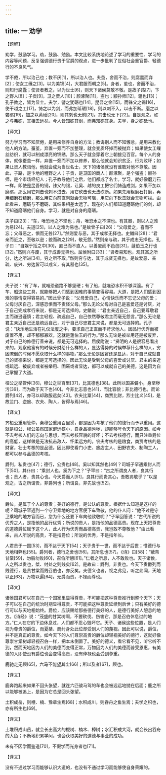 ```yaml
---
---
---
```

title: 一 劝学
---





【题解】


劝学，鼓励学习。劝，鼓励、勉励。本文比较系统地论述了学习的重要性、学习的内容等问题，反复强调德行贵于官爵的观点，进一步批判了世俗社会重官爵、轻德行的不良风气。


学不倦，所以治己也；教不厌[1]，所以治人也。夫茧，舍而不治，则腐蠹而弃[2]；使女工缫之[3]，以为美锦[4]，大君服而朝之[5]。身者，茧也，舍而不治，则知行腐蠹；使贤者教之，以为世士[6]，则天下诸侯莫敢不敬。是故子路[7]，卞之野人[8]；子贡[9]，卫之贾人[10]；颜涿聚[11]，盗也；颛孙师[12]，驵也[13]；孔子教之，皆为显士。夫学，譬之犹砺也[14]。昆吾之金[15]，而铢父之锡[16]，使干越之工[17]，铸之以为剑，而弗加砥砺[18]，则以刺不入，以击不断。磨之以砻砺[19]，加之以黄砥[20]，则其刺也无前[21]，其击也无下[22]。自是观之，砺之与弗砺，其相去远矣。今人皆知砺其剑，而弗知砺其身。夫学，身之砺砥也。


【译文】


努力学习而不知厌倦，是用来修养自身的方法；教诲别人而不知懈怠，是用来教化他人的方法。蚕茧，弃置一旁而不加整理，就会变质坏掉而被抛弃；如果使女工缫丝纺织，就可以制成漂亮的锦绣，那么天子就会穿着它上朝接见百官。每个人的身体，就像蚕茧一样，弃置一旁而不加以修养，那么他就会知识贫乏、行为败坏；如果让贤人教诲他，他就会成为当世名士，天下的诸侯就没有谁敢对他不尊敬。因此，子路，是卞地的粗野之人；子贡，是卫国的商人；颜涿聚，是个强盗；颛孙师，是个市场经纪人；孔子教导他们之后，他们都成了名士。学习，就好像磨刀石一样。即使是昆吾的铜，铢父的锡，让吴、越的良工把它们铸造成剑，如果不加以磨砺，那么用它刺击也刺不进去，用它砍击也无法砍断。如果先用粗磨石打磨，再用细磨石精磨，那么用它向前直刺就会无物可阻，用它向下砍击就会无物可拦。由此看来，磨砺与不磨砺，其结果相差太远了。现在的人们都知道磨砺他们的剑，却不知道磨砺他们自身。学习，就是对自身的磨砺。


夫子曰[23]：“车，唯恐地之不坚也；舟，唯恐水之不深也。有其器，则以人之难为易[24]。夫道[25]，以人之难为易也。”是故曾子曰[26]：“父母爱之，喜而不忘；父母恶之，惧而无咎[27]。”然则爱与恶，其于成孝无择也。史䲡曰[28]：“君亲而近之，至敬以逊；貌而疏之[29]，敬无怨。”然则亲与疏，其于成忠无择也。孔子曰：“自娱于括之中[30]，直己而不直人，以善废而不邑邑[31]，蘧伯玉之行也[32]。”然则兴与废，其于成善无择也。屈侯附曰[33]：“贤者易知也，观其富之所分，达之所进[34]，穷之所不取。”然则穷与达，其于成贤无择也。是故爱恶、亲疏、废兴、穷达皆可以成义，有其器也[35]。


【译文】


夫子说：“有了车，就唯恐道路不够坚硬；有了船，就唯恐水积不够深邃。有了车、船这些工具，就能够把人们感到困难的事情变得容易。大道，是把人们感到困难的事情变得容易的。”因此曾子说：“父母爱自己，心情快乐而不忘记父母的爱；父母讨厌自己，深感恐惧而不责怪父母。”那么无论父母对自己是喜爱还是讨厌，对于自己完成孝行来说，都是无可选择的。史䲡说：“君主亲近自己，自己要尊敬君主而谦逊谨慎；君主轻视、疏远自己，自己依然尊敬君主而毫无怨言。”那么无论是君主亲近自己还是疏远自己，对于自己尽忠君主来说，都是无可选择的。孔子说：“快乐地生活在礼仪法度之中，要求自己正直而不苛求他人，因品行优秀而被废置不用，却不郁郁寡欢，这就是蘧伯玉的行为。”那么无论是被举用还是被废弃，对于自己的修德行善来说，都是无可选择的。屈侯附说：“贤明的人是很容易看出来的，观察他富有的时候分财给什么样的人，显达得势的时候举荐什么样的人，穷困潦倒的时候不愿获取什么样的事物。”那么无论是困窘还是显达，对于自己成就自己的贤德来说，都是无可选择的。因此无论是受到父母的喜爱或讨厌、君主的亲近或疏远、被废弃或者被举用、困窘或者显达，都可以成就自己的美德，这是因为自己掌握了大道。


桓公之举管仲[36]，穆公之举百里[37]，比其德也[38]。此所以国甚僻小，身至秽污[39]，而为政于天下也[40]。今非比志意也[41]，而比容貌；非比德行也，而论爵列[42]，亦可以却敌服远矣[43]。农夫比粟[44]，商贾比财，烈士比义[45]，是故监门、逆旅、农夫、陶人，皆得与焉[46]。


【译文】


齐桓公重用管仲，秦穆公重用百里奚，都是因为考核了他们的德行而予以重用。这就是桓公、穆公虽然国家僻远狭小，自身品德污秽，却能够号令天下的原因。如今不去考核人们的志向与思想，而去考核容貌的好坏；不去考核德行，而只注重爵位的高低，这样做是无法抗击敌人、怀柔远方的。农夫考核的是粮食，商贾考核的是财富，壮士考核的是品德，因此即使看门小吏、旅店主人、田野农夫、制陶工人，都可以参与品德的考核。


爵列，私贵也[47]；德行，公贵也[48]。奚以知其然也[49]？司城子罕遇乘封人而下[50]，其仆曰：“乘封人也，奚为下之？”子罕曰：“古之所谓良人者，良其行也；贵人者，贵其心也。今天爵而人[51]，良其行而贵其心，吾敢弗敬乎？”以是观之，古之所谓贵，非爵列也；所谓良，非先故也[52]。


【译文】


爵位，是属于个人的尊贵；美好的德行，是公认的尊贵。根据什么知道是这样的呢？司城子罕遇到一个守卫乘地的地方官便下车致敬，他的仆人问：“他不过是守卫乘地的地方官而已，您为什么还要下车向他致敬呢？”子罕回答说：“古代所说的优秀之人，是指他的品行优秀；所说的贵人，是指他的品德高贵。现在上天把尊贵的道德爵位赋予这个人，此人行为优秀而品德高贵，我岂敢不尊敬他？”由此看来，古人所说的高贵，不是指爵位；所说的优秀，不是指年长。


人君贵于一国[53]，而不达于天下[54]；天子贵于一世，而不达于后世；惟德行与天地相弊也[55]。爵列者，德行之舍也[56]，其所息也[57]。《诗》曰[58]：“蔽芾甘棠[59]，勿翦勿败[60]，召伯所憩[61]。”仁者之所息，人不敢败也。天子诸侯，人之所以贵也，桀、纣处之则贱矣[62]。是故曰：爵列，非贵也。今天下贵爵列而贱德行，是贵甘棠而贱召伯也，亦反矣。夫德义也者，视之弗见，听之弗闻，天地以正[63]，万物以遍[64]，无爵而贵，不禄而尊也。


【译文】


诸侯国君可以在自己一个国家里显得尊贵，不可能把这种尊贵推行到整个天下；天子可以在自己的统治时期显得尊贵，不可能把这种尊贵延续到后世；只有美好的德行可以与天地相始终。爵位，应该赐给那些德行美好的人，是德行美好人憩息的地方。《诗经》说：“茂盛的甘棠树啊，不要砍伐、伤害它，那是召伯休息过的地方。”仁人在它的下边休息过，人们都不忍心毁坏它。天子、诸侯这些位置，是人们视为尊贵的爵位，而夏桀、商纣身处此位却受到人们的蔑视。因此可以说，爵位，并不是真正的尊贵。如今天下的人们尊崇高贵的爵位却轻视美好的德行，这就好像尊崇甘棠树却轻视召伯一样，把本末倒置了。美好的德义，看它看不见，听它听不到，然而天地因为人们的美德而变得正常，万物因为人们的美德而普受恩惠，有美德的人即使没有爵位也会变得高贵，没有俸禄也会受到尊重。


鹿驰走无顾[65]，六马不能望其尘[66]；所以及者[67]，顾也。


【译文】


鹿奔跑起来如果不回头张望，就连六匹骏马驾的车也会被远远地抛在后面；鹿之所以能够被追上，是因为它总是回头张望。


土积成岳，则楩、楠、豫章生焉[68]；水积成川，则吞舟之鱼生焉；夫学之积也，亦有所生也[69]。


【译文】


土堆积成山岳，就会长出高大的楩树、楠木、樟树；水汇积成大河，就会长出吞舟的大鱼；不断地积累学问，也会获取美好的道德与事业的成功。


未有不因学而鉴道[70]，不假学而光身者也[71]。


【译文】


没有不通过学习而能够认识大道的，也没有不通过学习而能够使自身荣耀的。